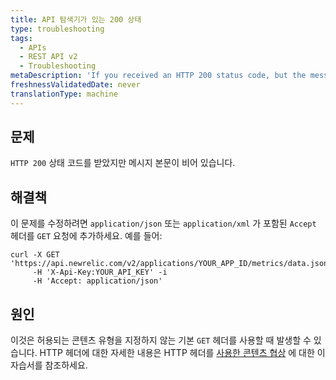 ```yaml
---
title: API 탐색기가 있는 200 상태
type: troubleshooting
tags:
  - APIs
  - REST API v2
  - Troubleshooting
metaDescription: 'If you received an HTTP 200 status code, but the message body is empty, make sure you have specified an Accept header in your GET request.'
freshnessValidatedDate: never
translationType: machine
---
```


## 문제

`HTTP 200` 상태 코드를 받았지만 메시지 본문이 비어 있습니다.

## 해결책

이 문제를 수정하려면 `application/json` 또는 `application/xml` 가 포함된 `Accept` 헤더를 `GET` 요청에 추가하세요. 예를 들어:

```
curl -X GET 'https://api.newrelic.com/v2/applications/YOUR_APP_ID/metrics/data.json'
     -H 'X-Api-Key:YOUR_API_KEY' -i
     -H 'Accept: application/json'
```

## 원인

이것은 허용되는 콘텐츠 유형을 지정하지 않는 기본 `GET` 헤더를 사용할 때 발생할 수 있습니다. HTTP 헤더에 대한 자세한 내용은 HTTP 헤더를 [사용한 콘텐츠 협상](https://restfulapi.net/content-negotiation/) 에 대한 이 자습서를 참조하세요.
